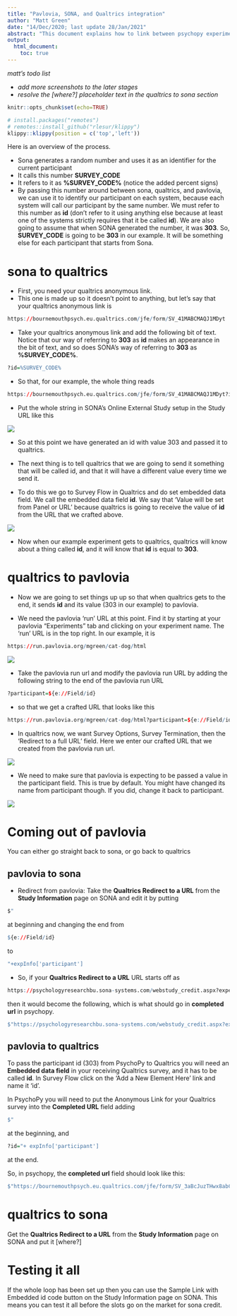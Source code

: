 ```yaml
---
title: "Pavlovia, SONA, and Qualtrics integration"
author: "Matt Green"
date: "14/Dec/2020; last update 28/Jan/2021"
abstract: "This document explains how to link between psychopy experiments on pavlovia, and other systems like sona, and qualtrics, while preserving the same participant number, such that responses on all the systems can be identified later as having come from the same participant, without resorting to using personal information that would reveal the participant's identity."
output: 
  html_document:
    toc: true
---
```


_matt's todo list_

* _add more screenshots to the later stages_
* _resolve the [where?] placeholder text in the qualtrics to sona section_

```r
knitr::opts_chunk$set(echo=TRUE)
```

```r
# install.packages("remotes")
# remotes::install_github("rlesur/klippy")
klippy::klippy(position = c('top','left'))
```

Here is an overview of the process.

* Sona generates a random number and uses it as an identifier for the current participant
* It calls this number __SURVEY_CODE__
* It refers to it as __%SURVEY_CODE%__ (notice the added percent signs)
* By passing this number around between sona, qualtrics, and pavlovia, we can use it to identify our participant on each system, because each system will call our participant by the same number. We must refer to this number as __id__ (don't refer to it using anything else because at least one of the systems strictly requires that it be called __id__). We are also going to assume that when SONA generated the number, it was __303__. So, __SURVEY_CODE__ is going to be __303__ in our example. It will be something else for each participant that starts from Sona.

# sona to qualtrics

* First, you need your qualtrics anonymous link.
* This one is made up so it doesn't point to anything, but let's say that your qualtrics anonymous link is

```r
https://bournemouthpsych.eu.qualtrics.com/jfe/form/SV_41MABCMAQJ1MDyt
```

* Take your qualtrics anonymous link and add the following bit of text. Notice that our way of referring to __303__ as __id__ makes an appearance in the bit of text, and so does SONA's way of referring to __303__ as __%SURVEY_CODE%__.

```r
?id=%SURVEY_CODE%
```

* So that, for our example, the whole thing reads

```r
https://bournemouthpsych.eu.qualtrics.com/jfe/form/SV_41MABCMAQJ1MDyt?id=%SURVEY_CODE%
```

* Put the whole string in SONA's Online External Study setup in the Study URL like this

![](sona-sends.png)

* So at this point we have generated an id with value 303 and passed it to qualtrics.

* The next thing is to tell qualtrics that we are going to send it something that will be called id, and that it will have a different value every time we send it.

* To do this we go to Survey Flow in Qualtrics and do set embedded data field. We call the embedded data field __id__. We say that 'Value will be set from Panel or URL' because qualtrics is going to receive the value of __id__ from the URL that we crafted above.

![](qualtrics-receives.png)

* Now when our example experiment gets to qualtrics, qualtrics will know about a thing called __id__, and it will know that __id__ is equal to __303__.

# qualtrics to pavlovia

* Now we are going to set things up up so that when qualtrics gets to the end, it sends __id__ and its value (303 in our example) to pavlovia.

* We need the pavlovia 'run' URL at this point. Find it by starting at your pavlovia "Experiments" tab and clicking on your experiment name. The 'run' URL is in the top right. In our example, it is

```r
https://run.pavlovia.org/mgreen/cat-dog/html
```

![](pavlovia-run-url.png)

* Take the pavlovia run url and modify the pavlovia run URL by adding the following string to the end of the pavlovia run URL

```r
?participant=${e://Field/id}
```

* so that we get a crafted URL that looks like this

```r
https://run.pavlovia.org/mgreen/cat-dog/html?participant=${e://Field/id}
```

* In qualtrics now, we want Survey Options, Survey Termination, then the 'Redirect to a full URL' field. Here we enter our crafted URL that we created from the pavlovia run url.

![](qualtrics-redirect-field.png)

* We need to make sure that pavlovia is expecting to be passed a value in the participant field. This is true by default. You might have changed its name from participant though. If you did, change it back to participant.

![](psychopy-participant-field.png)

# Coming out of pavlovia

You can either go straight back to sona, or go back to qualtrics

## pavlovia to sona

*	Redirect from pavlovia: Take the __Qualtrics Redirect to a URL__ from the __Study Information__ page on SONA and edit it by putting
```js
$"
```
at beginning and changing the end from 
```r
${e://Field/id}
```
to 
```r
"+expInfo['participant']
```

*	So, if your __Qualtrics Redirect to a URL__ URL starts off as
```r
https://psychologyresearchbu.sona-systems.com/webstudy_credit.aspx?experiment_id=956&credit_token=c267aa1ac1024e27a8f8ac8ea13112a5&survey_code=${e://Field/id}
```
then it would become the following, which is what should go in __completed url__ in psychopy.
```r
$"https://psychologyresearchbu.sona-systems.com/webstudy_credit.aspx?experiment_id=956&credit_token=c267aa1ac1024e27a8f8ac8ea13112a5&survey_code="+expInfo['participant']
```

## pavlovia to qualtrics

To pass the participant id (303) from PsychoPy to Qualtrics you will need an __Embedded data field__ in your receiving Qualtrics survey, and it has to be called __id__. In Survey Flow click on the 'Add a New Element Here' link and name it 'id'.

In PsychoPy you will need to put the Anonymous Link for your Qualtrics survey into the __Completed URL__ field adding 

```r
$"
```

at the beginning, and 

```r
?id="+ expInfo['participant']
```

at the end. 
 
So, in psychopy, the __completed url__ field should look like this:

```r
$"https://bournemouthpsych.eu.qualtrics.com/jfe/form/SV_3aBcJuzTHwx8abC?id="+expInfo['participant']
```

# qualtrics to sona

Get the __Qualtrics Redirect to a URL__ from the __Study Information__ page on SONA and put it [where?]

# Testing it all

If the whole loop has been set up then you can use the Sample Link with Embedded id code button on the Study Information page on SONA. This means you can test it all before the slots go on the market for sona credit.
